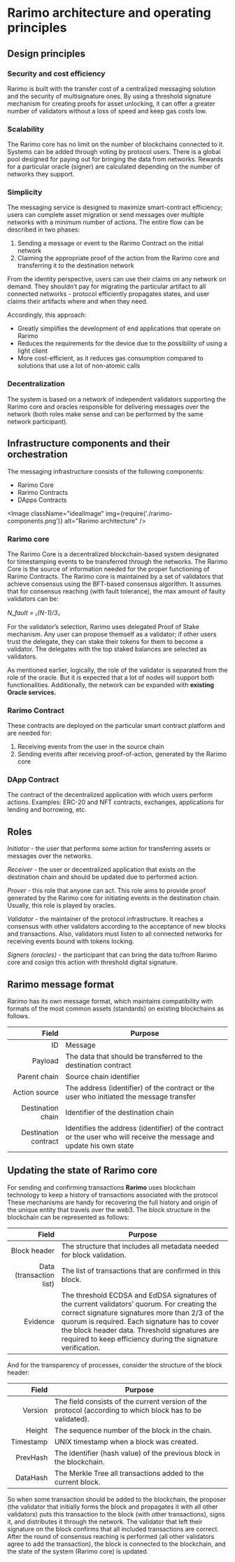 ---
---

# Rarimo architecture and operating principles

## Design principles

### Security and cost efficiency

Rarimo is built with the transfer cost of a centralized messaging solution and the security of multisignature ones. By
using a threshold signature mechanism for creating proofs for asset unlocking, it can offer a greater number of
validators without a loss of speed and keep gas costs low.

### Scalability

The Rarimo core has no limit on the number of blockchains connected to it. Systems can be added through voting by
protocol users. There is a global pool designed for paying out for bringing the data from networks. Rewards for a
particular oracle (signer) are calculated depending on the number of networks they support.

### Simplicity

The messaging service is designed to maximize smart-contract efficiency; users can complete asset migration or send
messages over multiple networks with a minimum number of actions. The entire flow can be described in two phases:

1. Sending a message or event to the Rarimo Contract on the initial network
2. Claiming the appropriate proof of the action from the Rarimo core and transferring it to the destination network

From the identity perspective, users can use their claims on any network on demand. They shouldn’t pay for migrating the
particular artifact to all connected networks - protocol efficiently propagates states, and user claims their artifacts
where and when they need.

Accordingly, this approach:

- Greatly simplifies the development of end applications that operate on Rarimo
- Reduces the requirements for the device due to the possibility of using a light client
- More cost-efficient, as it reduces gas consumption compared to solutions that use a lot of non-atomic calls

### Decentralization

The system is based on a network of independent validators supporting the Rarimo core and oracles responsible for
delivering messages over the network (both roles make sense and can be performed by the same network participant).

## Infrastructure components and their orchestration

The messaging infrastructure consists of the following components:

- Rarimo Core
- Rarimo Contracts
- DApps Contracts

<Image className="idealImage" img={require('./rarimo-components.png')} alt="Rarimo architecture" />

### Rarimo core

The Rarimo Core is a decentralized blockchain-based system designated for timestamping events to be transferred through
the networks. The Rarimo Core is the source of information needed for the proper functioning of Rarimo Contracts. The
Rarimo core is maintained by a set of validators that achieve consensus using the BFT-based consensus algorithm. It
assumes that for consensus reaching (with fault tolerance), the max amount of faulty validators can be:

_N_fault = ⸤(N-1)/3⸥_

For the validator’s selection, Rarimo uses delegated Proof of Stake mechanism. Any user can propose themself as a
validator; if other users trust the delegate, they can stake their tokens for them to become a validator. The delegates
with the top staked balances are selected as validators.

As mentioned earlier, logically, the role of the validator is separated from the role of the oracle. But it is expected
that a lot of nodes will support both functionalities. Additionally, the network can be expanded with **existing Oracle
services.**

### Rarimo Contract

These contracts are deployed on the particular smart contract platform and are needed for:

1. Receiving events from the user in the source chain
2. Sending events after receiving proof-of-action, generated by the Rarimo core

### DApp Contract

The contract of the decentralized application with which users perform actions. Examples: ERC-20 and NFT contracts,
exchanges, applications for lending and borrowing, etc.

## Roles

_Initiator_ - the user that performs some action for transferring assets or messages over the networks.

_Receiver_ - the user or decentralized application that exists on the destination chain and should be updated due to
performed action.

_Prover_ - this role that anyone can act. This role aims to provide proof generated by the Rarimo core for initiating
events in the destination chain. Usually, this role is played by oracles.

_Validator_ - the maintainer of the protocol infrastructure. It reaches a consensus with other validators according to
the acceptance of new blocks and transactions. Also, validators must listen to all connected networks for receiving
events bound with tokens locking.

_Signers (oracles)_ - the participant that can bring the data to/from Rarimo core and cosign this action with threshold
digital signature.

## Rarimo message format

Rarimo has its own message format, which maintains compatibility with formats of the most common assets (standards) on
existing blockchains as follows.

|                Field | Purpose                                                                                                               |
| -------------------: | --------------------------------------------------------------------------------------------------------------------- |
|                   ID | Message                                                                                                               |
|              Payload | The data that should be transferred to the destination contract                                                       |
|         Parent chain | Source chain identifier                                                                                               |
|        Action source | The address (identifier) of the contract or the user who initiated the message transfer                               |
|    Destination chain | Identifier of the destination chain                                                                                   |
| Destination contract | Identifies the address (identifier) of the contract or the user who will receive the message and update his own state |

## Updating the state of Rarimo core

For sending and confirming transactions **Rarimo** uses blockchain technology to keep a history of transactions
associated with the protocol These mechanisms are handy for recovering the full history and origin of the unique entity
that travels over the web3. The block structure in the blockchain can be represented as follows:

|                   Field | Purpose                                                                                                                                                                                                                                                                                                       |
| ----------------------: | ------------------------------------------------------------------------------------------------------------------------------------------------------------------------------------------------------------------------------------------------------------------------------------------------------------- |
|            Block header | The structure that includes all metadata needed for block validation.                                                                                                                                                                                                                                         |
| Data (transaction list) | The list of transactions that are confirmed in this block.                                                                                                                                                                                                                                                    |
|                Evidence | The threshold ECDSA and EdDSA signatures of the current validators’ quorum. For creating the correct signature signatures more than 2/3 of the quorum is required. Each signature has to cover the block header data. Threshold signatures are required to keep efficiency during the signature verification. |

And for the transparency of processes, consider the structure of the block header:

|     Field | Purpose                                                                                                   |
| --------: | --------------------------------------------------------------------------------------------------------- |
|   Version | The field consists of the current version of the protocol (according to which block has to be validated). |
|    Height | The sequence number of the block in the chain.                                                            |
| Timestamp | UNIX timestamp when a block was created.                                                                  |
|  PrevHash | The identifier (hash value) of the previous block in the blockchain.                                      |
|  DataHash | The Merkle Tree all transactions added to the current block.                                              |

So when some transaction should be added to the blockchain, the proposer (the validator that initially forms the block
and propagates it with all other validators) puts this transaction to the block (with other transactions), signs it, and
distributes it through the network. The validator that left their signature on the block confirms that all included
transactions are correct. After the round of consensus reaching is performed (all other validators agree to add the
transaction), the block is connected to the blockchain, and the state of the system (Rarimo core) is updated.
